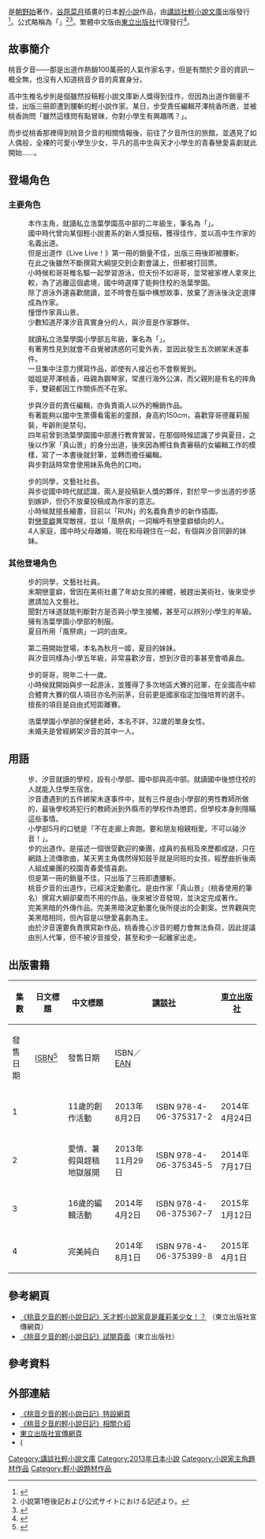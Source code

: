 {{Infobox animanga/Headerofja
|標題= 桃音夕音的輕小說日記
|圖像= Momone Shion no Ranobe Nikki light novel volume 1 cover.jpg
|尺寸= 
|說明= 《桃音夕音的輕小說日記》第1本輕小說封面
|日文名稱= 桃音しおんのラノベ日記
|英文名稱=
|假名= ももねしおんのラノベにっき
|羅馬字= Momone Shion no Ranobe Nikki
|類型= 戀愛喜劇
}}
{{Infobox animanga/name
|作品原名= 
|官方譯名= 
|正式譯名= 
}}
{{Infobox animanga/Novel
|輕小說= 是
|標題= 
|原作= 
|作者= [[朝野始|朝野始]]
|插圖= [[谷原菜月|谷原菜月]]
|出版社= {{flagicon|Japan}} [[講談社|講談社]]<br/> {{flagicon|Taiwan}} [[東立出版社|東立出版社]]
|其他出版社= 
|連載雜誌= 
|label= {{flagicon|Japan}} [[講談社輕小說文庫|講談社輕小說文庫]]<br/> {{flagicon|Taiwan}} 輕小說
|網路= 
|發售日= 
|開始= 2013年8月
|結束= 2014年8月
|冊數= {{flagicon|Japan}} {{flagicon|Taiwan}} 全4冊
|話數= 
|其他= 
|版權=
}}
{{Infobox animanga/Footerofja}}
{{日本作品|桃音夕音的輕小說日記|桃音しおんのラノベ日記}}是[[朝野始|朝野始]]著作，[[谷原菜月|谷原菜月]]插畫的日本[[輕小說|輕小說]]作品，由[[講談社輕小說文庫|講談社輕小說文庫]]出版發行<ref>{{Cite web|url=http://kc.kodansha.co.jp/magazine/index.php/90008?id=9818/25832|title=講談社輕小說文庫既刊案内-2013年8月刊行|work=講談社コミックプラス|publisher=講談社|accessdate=2013年8月6日|language=ja|archive-date=2013年8月17日|archive-url=https://web.archive.org/web/20130817032538/http://kc.kodansha.co.jp/magazine/index.php/90008?id=9818%2F25832|dead-url=no}}</ref>。公式略稱為「{{nihongo|桃輕|桃ラノ}}」<ref>小說第1卷後記および公式サイトにおける記述より。</ref><ref>{{Cite web|url=http://blog.livedoor.jp/geek/archives/51404904.html|title=朝野始 桃音夕音的輕小說日記1卷「覆面天才作家は、全裸のJSだった！ｗ」|publisher=[[秋葉原Blog|秋葉原Blog]]|date=2013年8月3日|accessdate=2014年4月25日|language=ja|archive-date=2014年4月26日|archive-url=https://web.archive.org/web/20140426215546/http://blog.livedoor.jp/geek/archives/51404904.html|dead-url=no}}</ref>。繁體中文版由[[東立出版社|東立出版社]]代理發行<ref>{{Cite web|url=http://www.tongli.com.tw/xNovelDetail.aspx?t=5&BK=NO0014001|title=東立出版社書籍資訊|publisher=東立出版社|accessdate=2015年12月25日|archive-url=https://web.archive.org/web/20140426233805/http://www.tongli.com.tw/xNovelDetail.aspx?t=5&BK=NO0014001|archive-date=2014年4月26日|dead-url=yes}}</ref>。

== 故事簡介 ==
桃音夕音——那是出道作熱銷100萬冊的人氣作家名字，但是有關於夕音的資訊一概全無，也沒有人知道桃音夕音的真實身分。

高中生椎名步則是個雖然投稿輕小說文庫新人獎得到佳作，但因為出道作銷量不佳，出版三冊即遭到腰斬的輕小說作家。某日，步受責任編輯芹澤桃香所邀，並被桃香詢問「雖然這樣問有點冒昧，你對小學生有興趣嗎？」。

而步從桃香那裡得到桃音夕音的相關情報後，前往了夕音所住的旅館，並遇見了如人偶般，全裸的可愛小學生少女，平凡的高中生與天才小學生的青春戀愛喜劇就此開始……。

== 登場角色 ==
=== 主要角色 ===
;{{nihongo|椎名步|椎名 歩（しいな あゆむ）}}
:本作主角，就讀私立浩葉學園高中部的二年級生，筆名為「{{nihongo|椎名布|椎名アユム}}」。
:國中時代曾向某個輕小說書系的新人獎投稿，獲得佳作，並以高中生作家的名義出道。
:但是出道作《Live Live！》第一冊的銷量不佳，出版三冊後即被腰斬。
:在此之後雖然不斷撰寫大綱提交到企劃會議上，但都被打回票。
:小時候和哥哥椎名驅一起學習游泳，但天份不如哥哥，並常被家裡人拿來比較，為了逃離這個處境，國中時選擇了能夠住校的浩葉學園。
:除了游泳外還喜歡閱讀，並不時會在腦中構想故事，放棄了游泳後決定選擇成為作家。
:憧憬作家真山景。
:少數知道芹澤汐音真實身分的人，與汐音是作家夥伴。

;{{nihongo|芹澤汐音|芹沢 汐音（せりざわ しおん）}}
:就讀私立浩葉學園小學部五年級，筆名為「{{nihongo|桃音夕音|桃音しおん}}」。
:有著男性見到就會不自覺被誘惑的可愛外表，並因此發生五次綁架未遂事件。
:一旦集中注意力撰寫作品，即使有人接近也不會察覺到。
:姐姐是芹澤桃香，母親為鋼琴家，常進行海外公演，而父親則是有名的摔角手，雙親都因工作關係而不在家。

;{{nihongo|芹澤桃香|芹沢 桃香（せりざわ ももか）}}
:步與汐音的責任編輯，亦負責兩人以外的暢銷作品。
:有著能夠以國中生票價看電影的童顏，身高約150cm，喜歡穿哥德蘿莉服裝，年齡則是禁句。
:四年前曾到浩葉學園國中部進行教育實習，在那個時候認識了步與夏目，之後以作家「真山景」的身分出道，後來因為嚮往負責審稿的女編輯工作的模樣，寫了一本書後就封筆，並轉而擔任編輯。
:與步對話時常會使用妹系角色的口吻。

;{{nihongo|秋月夏目|秋月 ナツメ（あきづき ナツメ）}}
:步的同學，文藝社社長。
:與步從國中時代就認識，兩人是投稿新人獎的夥伴，對於早一步出道的步感到嫉妒，但仍不放棄投稿成為作家的意志。
:小時候就擅長繪畫，目前以「RUN」的名義負責步的新作插圖。
:對[[戀童癖|戀童癖]]異常敵視，並以「風祭病」一詞稱呼有戀童癖傾向的人。
:4人家庭，國中時父母離婚，現在和母親住在一起，有個與汐音同齡的妹妹。

=== 其他登場角色 ===
;{{nihongo|風祭蓮|風祭 蓮（かざまつり れん）}}
:步的同學，文藝社社員。
:末期戀童癖，曾因在美術社畫了年幼女孩的裸體，被趕出美術社，後來受步邀請加入文藝社。
:聞對方味道就能判斷對方是否與小學生接觸，甚至可以辨別小學生的年級。擁有浩葉學園小學部的制服。
:夏目所用「風祭病」一詞的由來。

;{{nihongo|一之瀨一姬|一之瀬 一姫（いちのせ いちひめ）}}
:第二冊開始登場，本名為秋月一姬，夏目的妹妹。
:與汐音同樣為小學五年級，非常喜歡汐音，想到汐音的事甚至會噴鼻血。

;{{nihongo|椎名驅|椎名 駆（しいな かける）}}
:步的哥哥，現年二十一歲。
:小時候就開始與步一起游泳，並獲得了多次地區大賽的冠軍，在全國高中綜合體育大賽的個人項目亦名列前茅，目前更是國家指定加強培育的選手。
:擅長的項目是自由式短距離賽。

;{{nihongo|馬尾老師|ポニ子}}
:浩葉學園小學部的保健老師，本名不詳，32歲的單身女性。
:未婚夫是曾經綁架汐音的其中一人。

== 用語 ==
;{{nihongo|私立浩葉學園|私立浩葉学園（しりつこうようがくえん）}}
:步、汐音就讀的學校，設有小學部、國中部與高中部。就讀國中後想住校的人就能入住學生宿舍。
:汐音遭遇到的五件綁架未遂事件中，就有三件是由小學部的男性教師所做的，最後學校將犯行的教師派到外縣市的學校作為懲罰，但學校本身則隱瞞這些事情。
:小學部5月的口號是「不在走廊上奔跑。要和朋友相親相愛。不可以碰汐音！」。
;{{nihongo|Live Live！|ライヴライヴ!}}
:步的出道作。是描述一個很受歡迎的樂團，成員的長相及來歷都成謎，只在網路上流傳歌曲，某天男主角偶然得知鼓手就是同班的女孩，經歷曲折後兩人組成樂團的校園青春愛情喜劇。
:但是第一冊的銷量不佳，只出版了三冊即遭腰斬。
;{{nihongo|完美黑暗|パーフェクトブラック}}
:桃音夕音的出道作，已經決定動畫化。是由作家「真山景」（桃香使用的筆名）撰寫大綱卻棄而不用的作品，後來被汐音發現，並決定完成著作。
;{{nihongo|完美純白|パーフェクトホワイト}}
:完美黑暗的外傳作品。完美黑暗決定動畫化後所提出的企劃案。世界觀與完美黑暗相同，但內容是以戀愛喜劇為主。
:由於汐音還要負責撰寫新作品，桃香擔心汐音的體力會無法負荷，因此提議由別人代筆，但不被汐音接受，甚至和步一起離家出走。

== 出版書籍 ==
{| class=wikitable style="font-size:small;"
!rowspan="2"|集數
!rowspan="2"|日文標題
!rowspan="2"|中文標題
!colspan="2"|{{flagicon|Japan}} [[講談社|講談社]]
!colspan="2"|{{flagicon|Taiwan}} [[東立出版社|東立出版社]]
!rowspan="2"|備註
|-
!發售日期!![[ISBN|ISBN]]<ref>{{Cite web|url=http://kc.kodansha.co.jp/previously/list.php/1000006354|title=講談社ラノベ文庫 桃音しおんのラノベ日記 既刊情報|work=講談社コミックプラス|publisher=講談社|accessdate=2014年3月7日|language=ja|archive-date=2014年3月7日|archive-url=https://web.archive.org/web/20140307174526/http://kc.kodansha.co.jp/previously/list.php/1000006354|dead-url=no}}</ref>!!發售日期!!ISBN／[[EAN|EAN]]
|-
! rowspan="2"|1 
| rowspan="2"|{{lang|ja|11歳の創作活動}}
| rowspan="2"|11歲的創作活動
| rowspan="2"|2013年8月2日 
| rowspan="2"|ISBN 978-4-06-375317-2
| rowspan="2"|2014年4月24日
| ISBN 978-986-348-710-4
|
|-
| EAN 471-094-554-336-9
| 繁體中文限定版附贈
*香香卡片&日本特典外傳小冊子1份<ref>{{Cite web|url=http://www.tongli.com.tw/TNews_View.aspx?TID=20140424174516|title=〔推薦〕4/24《桃音夕音的輕小說日記》第1集限定版上市！|publisher=東立出版社|accessdate=2014年4月25日|archive-date=2014年4月26日|archive-url=https://web.archive.org/web/20140426200952/http://www.tongli.com.tw/TNews_View.aspx?TID=20140424174516|dead-url=no}}</ref>
|-
! 2
| {{lang|ja|恋と夏休みと修羅場進行}}
| 愛情、暑假與趕稿地獄展開
| 2013年11月29日 
| ISBN 978-4-06-375345-5
| 2014年7月17日
| ISBN 978-986-365-252-6
|
|-
! 3
| {{lang|ja|16歳の編集活動}}
| 16歲的編輯活動
| 2014年4月2日 
| ISBN 978-4-06-375367-7
| 2015年1月12日
| ISBN 978-986-382-539-5
|
|-
! 4
| {{lang|ja|パーフェクトホワイト}}
| 完美純白
| 2014年8月1日 
| ISBN 978-4-06-375399-8
| 2015年4月1日
| ISBN 978-986-431-149-1
|
|}

== 參考網頁 ==
*[http://www.tongli.com.tw/webpages/book/NO0014001/NO0014001.htm 《桃音夕音的輕小說日記》天才輕小說家竟是蘿莉美少女！？] {{Wayback|url=http://www.tongli.com.tw/webpages/book/NO0014001/NO0014001.htm |date=20140426233803 }}（東立出版社宣傳網頁）
*[https://web.archive.org/web/20140426233801/http://www.tongli.com.tw/xNovelDetail2.aspx?t=5&n=0&BK=NO0014001 《桃音夕音的輕小說日記》試閱頁面]（東立出版社）

== 參考資料 ==
{{Reflist}}

== 外部連結 ==
* [https://web.archive.org/web/20140426232739/http://cont.lanove.kodansha.co.jp/9906/25728.html 《桃音夕音的輕小說日記》特設網頁] {{ja icon}}
* [http://lnocomi.com/news/view/193/ 《桃音夕音的輕小說日記》相關介紹] {{Wayback|url=http://lnocomi.com/news/view/193/ |date=20140427010213 }} {{ja icon}}
* [http://www.tongli.com.tw/webpages/book/NO0014001/NO0014001.htm 東立出版社宣傳網頁] {{Wayback|url=http://www.tongli.com.tw/webpages/book/NO0014001/NO0014001.htm |date=20140426233803 }} {{zh-tw}}
* {{{Twitter|momorano|《桃音夕音的輕小說日記》公式}} {{ja icon}}

{{DEFAULTSORT:Momone Shion no Ranobe Nikki}}
[[Category:講談社輕小說文庫|Category:講談社輕小說文庫]]
[[Category:2013年日本小說|Category:2013年日本小說]]
[[Category:小說家主角題材作品|Category:小說家主角題材作品]]
[[Category:輕小說題材作品|Category:輕小說題材作品]]